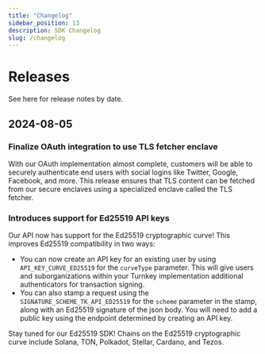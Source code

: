 ```yaml
---
title: "Changelog"
sidebar_position: 13
description: SDK Changelog
slug: /changelog
---
```



# Releases
See here for release notes by date.

## 2024-08-05

### Finalize OAuth integration to use TLS fetcher enclave
With our OAuth implementation almost complete, customers will be able to securely authenticate end users with social logins like Twitter, Google, Facebook, and more. This release ensures that TLS content can be fetched from our secure enclaves using a specialized enclave called the TLS fetcher.

### Introduces support for Ed25519 API keys
Our API now has support for the Ed25519 cryptographic curve! This improves Ed25519 compatibility in two ways:

- You can now create an API key for an existing user by using `API_KEY_CURVE_ED25519` for the `curveType` parameter. This will give users and suborganizations within your Turnkey implementation additional authenticators for transaction signing.
- You can also stamp a request using the `SIGNATURE_SCHEME_TK_API_ED25519` for the `scheme` parameter in the stamp, along with an Ed25519 signature of the json body. You will need to add a public key using the endpoint determined by creating an API key.

Stay tuned for our Ed25519 SDK! Chains on the Ed25519 cryptographic curve include Solana, TON, Polkadot, Stellar, Cardano, and Tezos.


